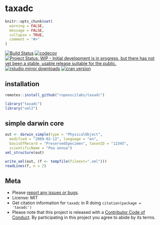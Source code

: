 taxadc
====

```r
knitr::opts_chunk$set(
  warning = FALSE,
  message = FALSE,
  collapse = TRUE,
  comment = "#>"
)
```

[![Build Status](https://travis-ci.org/ropenscilabs/taxadc.svg?branch=master)](https://travis-ci.org/ropenscilabs/taxadc)
[![codecov](https://codecov.io/gh/ropenscilabs/taxadc/branch/master/graph/badge.svg)](https://codecov.io/gh/ropenscilabs/taxadc)
[![Project Status: WIP - Initial development is in progress, but there has not yet been a stable, usable release suitable for the public.](http://www.repostatus.org/badges/latest/wip.svg)](http://www.repostatus.org/#wip)
[![rstudio mirror downloads](http://cranlogs.r-pkg.org/badges/taxadc)](https://github.com/metacran/cranlogs.app)
[![cran version](http://www.r-pkg.org/badges/version/taxadc)](https://cran.r-project.org/package=taxadc)

## installation

```r
remotes::install_github("ropenscilabs/taxadc")
```

```r
library("taxadc")
library("xml2")
```

## simple darwin core

```r
out <- darwin_simple(type = "PhysicalObject", 
  modified = "2009-02-12", language = "en", 
  basisOfRecord = "PreservedSpecimen", taxonID = "12345", 
  scientificName = "Poa annua")
xml_structure(out)
```

```r
write_xml(out, (f <- tempfile(fileext=".xml")))
readLines(f, n = 2)
```

## Meta

* Please [report any issues or bugs](https://github.com/ropenscilabs/taxadc/issues).
* License: MIT
* Get citation information for `taxadc` in R doing `citation(package = 'taxadc')`
* Please note that this project is released with a [Contributor Code of Conduct](CODE_OF_CONDUCT.md). By participating in this project you agree to abide by its terms.
